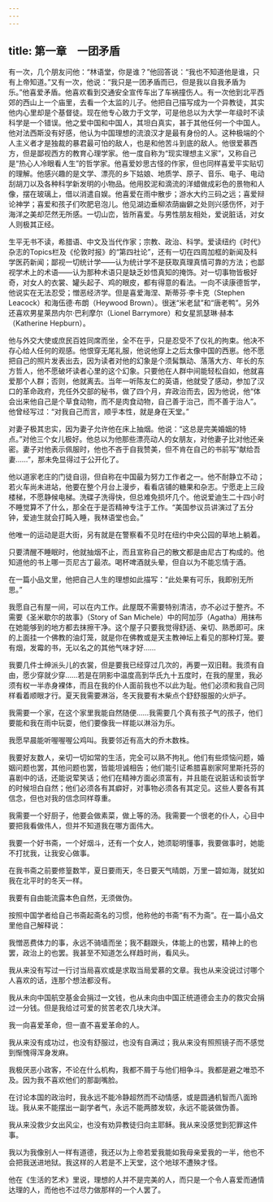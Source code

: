 ```yaml
---
---
---
```

title: 第一章　一团矛盾
---




有一次，几个朋友问他：“林语堂，你是谁？”他回答说：“我也不知道他是谁，只有上帝知道。”又有一次，他说：“我只是一团矛盾而已，但是我以自我矛盾为乐。”他喜爱矛盾。他喜欢看到交通安全宣传车出了车祸撞伤人。有一次他到北平西郊的西山上一个庙里，去看一个太监的儿子。他把自己描写成为一个异教徒，其实他内心里却是个基督徒。现在他专心致力于文学，可是他总以为大学一年级时不读科学是一个错误。他之爱中国和中国人，其坦白真实，甚于其他任何一个中国人。他对法西斯没有好感，他认为中国理想的流浪汉才是最有身份的人。这种极端的个人主义者才是独裁的暴君最可怕的敌人，也是和他苦斗到底的敌人。他很爱慕西方，但是鄙视西方的教育心理学家。他一度自称为“现实理想主义家”，又称自己是“热心人冷眼看人生”的哲学家。他喜爱妙思古怪的作家，但也同样喜爱平实贴切的理解。他感兴趣的是文学、漂亮的乡下姑娘、地质学、原子、音乐、电子、电动刮胡刀以及各种科学新发明的小物品。他用胶泥和滴流的洋蜡做成彩色的景物和人像，摆在玻璃上，借以消遣自娱。他喜爱在雨中散步；游水大约三码之远；喜爱辩论神学；喜爱和孩子们吹肥皂泡儿。他见湖边垂柳浓荫幽僻之处则兴感伤怀，对于海洋之美却茫然无所感。一切山峦，皆所喜爱。与男性朋友相处，爱说脏话，对女人则极其正经。

生平无书不读，希腊语、中文及当代作家；宗教、政治、科学。爱读纽约《时代》杂志的Topics栏及《伦敦时报》的“第四社论”，还有一切在四周加框的新闻及科学医药新闻；鄙视一切统计学——认为统计学不是获取真理真情可靠的方法；也鄙视学术上的术语——认为那种术语只是缺乏妙悟真知的掩饰。对一切事物皆极好奇，对女人的衣裳、罐头起子、鸡的眼皮，都有得意的看法。一向不读康德哲学，他说实在无法忍受；憎恶经济学。但是喜爱海涅、斯蒂芬·李卡克（Stephen Leacock）和海伍德·布朗（Heywood Brown）。很迷“米老鼠”和“唐老鸭”。另外还喜欢男星莱昂内尔·巴利摩尔（Lionel Barrymore）和女星凯瑟琳·赫本（Katherine Hepburn）。

他与外交大使或庶民百姓同席而坐，全不在乎，只是忍受不了仪礼的拘束。他决不存心给人任何的观感。他恨穿无尾礼服，他说他穿上之后太像中国的西崽。他不愿把自己的照片发表出去，因为读者对他的幻象是个须髯飘动、落落大方、年长的东方哲人，他不愿破坏读者心里的这个幻象。只要他在人群中间能轻松自如，他就喜爱那个人群；否则，他就离去。当年一听陈友仁的英语，他就受了感动，参加了汉口的革命政府，充任外交部的秘书，做了四个月，弃政治而去，因为他说，他“体会出来他自己是个草食动物，而不是肉食动物，自己善于治己，而不善于治人”。他曾经写过：“对我自己而言，顺乎本性，就是身在天堂。”

对妻子极其忠实，因为妻子允许他在床上抽烟。他说：“这总是完美婚姻的特点。”对他三个女儿极好。他总以为他那些漂亮动人的女朋友，对他妻子比对他还亲密。妻子对他表示佩服时，他也不吝于自我赞美，但不肯在自己的书前写“献给吾妻……”，那未免显得过于公开化了。

他以道家老庄的门徒自诩，但自称在中国最为努力工作者之一。他不耐静立不动；若火车尚未进站，他要在整个月台上漫步，看看店铺的糖果和杂志。宁愿走上三段楼梯，不愿静候电梯。洗碟子洗得快，但总难免损坏几个。他说爱迪生二十四小时不睡觉算不了什么，那全在于是否精神专注于工作。“美国参议员讲演过了五分钟，爱迪生就会打盹入睡，我林语堂也会。”

他唯一的运动是逛大街，另有就是在警察看不见时在纽约中央公园的草地上躺着。

只要清醒不睡眠时，他就抽烟不止，而且宣称自己的散文都是由尼古丁构成的。他知道他的书上哪一页尼古丁最浓。喝杯啤酒就头晕，但自以为不能忘情于酒。

在一篇小品文里，他把自己人生的理想如此描写：“此处果有可乐，我即别无所思。”

我愿自己有屋一间，可以在内工作。此屋既不需要特别清洁，亦不必过于整齐。不需要《圣米歇尔的故事》（Story of San Michele）中的阿加莎（Agatha）用抹布在她能够到的地方都去抹擦干净。这个屋子只要我觉得舒适、亲切、熟悉即可。床的上面挂一个佛教的油灯笼，就是你在佛教或是天主教神坛上看见的那种灯笼。要有烟，发霉的书，无以名之的其他气味才好……

我要几件士绅派头儿的衣裳，但是要我已经穿过几次的，再要一双旧鞋。我须有自由，愿少穿就少穿……若是在阴影中温度高到华氏九十五度时，在我的屋里，我必须有权一半赤身裸体，而且在我的仆人面前我也不以此为耻。他们必须和我自己同样看着顺眼才行。夏天我需要淋浴，冬天我要有木柴点个舒舒服服的火炉子。

我需要一个家，在这个家里我能自然随便……我需要几个真有孩子气的孩子，他们要能和我在雨中玩耍，他们要像我一样能以淋浴为乐。

我愿早晨能听喔喔喔公鸡叫。我要邻近有高大的乔木数株。

我要好友数人，亲切一切如常的生活，完全可以熟不拘礼。他们有些烦恼问题，婚姻问题也罢，其他问题也罢，皆能坦诚相告；他们能引证希腊喜剧家阿里斯托芬的喜剧中的话，还能说荤笑话；他们在精神方面必须富有，并且能在说脏话和谈哲学的时候坦白自然；他们必须各有其癖好，对事物必须各有其定见。这些人要各有其信念，但也对我的信念同样尊重。

我需要一个好厨子，他要会做素菜，做上等的汤。我需要一个很老的仆人，心目中要把我看做伟人，但并不知道我在哪方面伟大。

我要一个好书斋，一个好烟斗，还有一个女人，她须聪明懂事，我要做事时，她能不打扰我，让我安心做事。

在我书斋之前要修篁数竿，夏日要雨天，冬日要天气晴朗，万里一碧如海，就犹如我在北平时的冬天一样。

我要有自由能流露本色自然，无须做伪。

按照中国学者给自己书斋起斋名的习惯，他称他的书斋“有不为斋”。在一篇小品文里他自己解释说：

我憎恶费体力的事，永远不骑墙而坐；我不翻跟头，体能上的也罢，精神上的也罢，政治上的也罢。我甚至不知道怎么样趋时尚，看风头。

我从来没有写过一行讨当局喜欢或是求取当局爱慕的文章。我也从来没说过讨哪个人喜欢的话，连那个想法都没有。

我从未向中国航空基金会捐过一文钱，也从未向由中国正统道德会主办的救灾会捐过一分钱。但是我给过可爱的贫苦老农几块大洋。

我一向喜爱革命，但一直不喜爱革命的人。

我从来没有成功过，也没有舒服过，也没有自满过；我从来没有照照镜子而不感觉到惭愧得浑身发麻。

我极厌恶小政客，不论在什么机构，我都不屑于与他们相争斗。我都是避之唯恐不及。因为我不喜欢他们的那副嘴脸。

在讨论本国的政治时，我永远不能冷静超然而不动情感，或是圆通机智而八面玲珑。我从来不能摆出一副学者气，永远不能两膝发软，永远不能装做伪善。

我从来没救少女出风尘，也没有劝异教徒归向主耶稣。我从来没感觉到犯罪这件事。

我以为我像别人一样有道德，我还以为上帝若爱我能如我母亲爱我的一半，他也不会把我送进地狱。我这样的人若是不上天堂，这个地球不遭殃才怪。

他在《生活的艺术》里说，理想的人并不是完美的人，而只是一个令人喜爱而通情达理的人，而他也不过尽力做那样的一个人罢了。